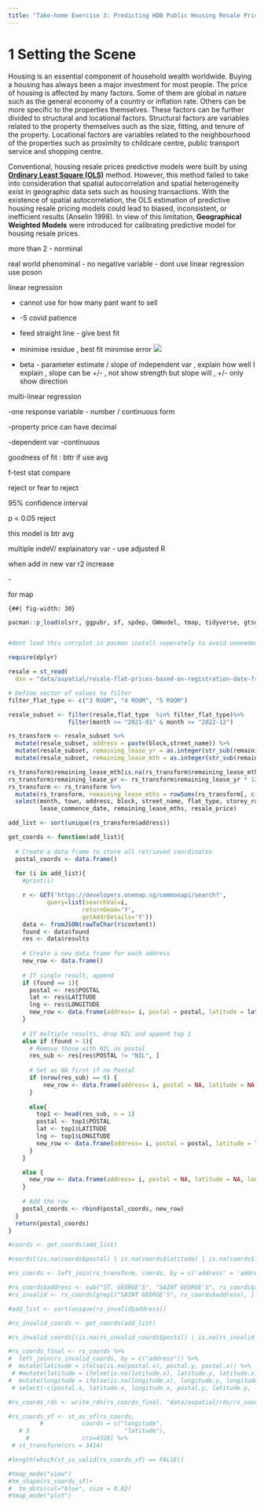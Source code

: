 ```yaml
---
title: "Take-home Exercise 3: Predicting HDB Public Housing Resale Pricies using Geographically Weighted Methods"
---
```


# 1 Setting the Scene

Housing is an essential component of household wealth worldwide. Buying a housing has always been a major investment for most people. The price of housing is affected by many factors. Some of them are global in nature such as the general economy of a country or inflation rate. Others can be more specific to the properties themselves. These factors can be further divided to structural and locational factors. Structural factors are variables related to the property themselves such as the size, fitting, and tenure of the property. Locational factors are variables related to the neighbourhood of the properties such as proximity to childcare centre, public transport service and shopping centre.

Conventional, housing resale prices predictive models were built by using [**Ordinary Least Square (OLS)**](https://en.wikipedia.org/wiki/Ordinary_least_squares) method. However, this method failed to take into consideration that spatial autocorrelation and spatial heterogeneity exist in geographic data sets such as housing transactions. With the existence of spatial autocorrelation, the OLS estimation of predictive housing resale pricing models could lead to biased, inconsistent, or inefficient results (Anselin 1998). In view of this limitation, **Geographical Weighted Models** were introduced for calibrating predictive model for housing resale prices.

more than 2 - norminal

real world phenominal - no negative variable - dont use linear regression use poson

linear regression

-   cannot use for how many pant want to sell

-   -5 covid patience

-   feed straight line - give best fit

-   minimise residue , best fit minimise error ![](images/image-508819485.png)

-   beta - parameter estimate / slope of independent var , explain how well I explain , slope can be +/- , not show strength but slope will , +/- only show direction

multi-linear regression

-one response variable - number / continuous form

-property price can have decimal

-dependent var -continuous

goodness of fit : bttr if use avg

f-test stat compare

reject or fear to reject

95% confidence interval

p \< 0.05 reject

this model is btr avg

multiple indeV/ explainatory var - use adjusted R

when add in new var r2 increase

\-

for map

`{##| fig-width: 30}`

```r

pacman::p_load(olsrr, ggpubr, sf, spdep, GWmodel, tmap, tidyverse, gtsummary)


#dont load this corrplot in pacman install seperately to avoid unneeded confict 

```

```r
require(dplyr)

resale = st_read(
  dsn = "data/aspatial/resale-flat-prices-based-on-registration-date-from-jan-2017-onwards.csv")

# Define vector of values to filter
filter_flat_type <- c("3 ROOM", "4 ROOM", "5 ROOM")

resale_subset <- filter(resale,flat_type  %in% filter_flat_type)%>% 
                 filter(month >= "2021-01" & month <= "2022-12")
```

```r
rs_transform <- resale_subset %>%
  mutate(resale_subset, address = paste(block,street_name)) %>%
  mutate(resale_subset, remaining_lease_yr = as.integer(str_sub(remaining_lease, 0, 2))) %>%
  mutate(resale_subset, remaining_lease_mth = as.integer(str_sub(remaining_lease, 9, 11)))
```

```r
rs_transform$remaining_lease_mth[is.na(rs_transform$remaining_lease_mth)] <- 0
rs_transform$remaining_lease_yr <- rs_transform$remaining_lease_yr * 12
rs_transform <- rs_transform %>% 
  mutate(rs_transform, remaining_lease_mths = rowSums(rs_transform[, c("remaining_lease_yr", "remaining_lease_mth")])) %>%
  select(month, town, address, block, street_name, flat_type, storey_range, floor_area_sqm, flat_model, 
         lease_commence_date, remaining_lease_mths, resale_price)
```

```r
add_list <- sort(unique(rs_transform$address))
```

```r
get_coords <- function(add_list){
  
  # Create a data frame to store all retrieved coordinates
  postal_coords <- data.frame()
    
  for (i in add_list){
    #print(i)

    r <- GET('https://developers.onemap.sg/commonapi/search?',
           query=list(searchVal=i,
                     returnGeom='Y',
                     getAddrDetails='Y'))
    data <- fromJSON(rawToChar(r$content))
    found <- data$found
    res <- data$results
    
    # Create a new data frame for each address
    new_row <- data.frame()
    
    # If single result, append 
    if (found == 1){
      postal <- res$POSTAL 
      lat <- res$LATITUDE
      lng <- res$LONGITUDE
      new_row <- data.frame(address= i, postal = postal, latitude = lat, longitude = lng)
    }
    
    # If multiple results, drop NIL and append top 1
    else if (found > 1){
      # Remove those with NIL as postal
      res_sub <- res[res$POSTAL != "NIL", ]
      
      # Set as NA first if no Postal
      if (nrow(res_sub) == 0) {
          new_row <- data.frame(address= i, postal = NA, latitude = NA, longitude = NA)
      }
      
      else{
        top1 <- head(res_sub, n = 1)
        postal <- top1$POSTAL 
        lat <- top1$LATITUDE
        lng <- top1$LONGITUDE
        new_row <- data.frame(address= i, postal = postal, latitude = lat, longitude = lng)
      }
    }

    else {
      new_row <- data.frame(address= i, postal = NA, latitude = NA, longitude = NA)
    }
    
    # Add the row
    postal_coords <- rbind(postal_coords, new_row)
  }
  return(postal_coords)
}
```

```r
#coords <- get_coords(add_list)
```

```r
#coords[(is.na(coords$postal) | is.na(coords$latitude) | is.na(coords$longitude) | coords$postal=="NIL"), ]

```

```r
#rs_coords <- left_join(rs_transform, coords, by = c('address' = 'address'))
```

```r
#rs_coords$address <- sub("ST. GEORGE'S", "SAINT GEORGE'S", rs_coords$address)
#rs_invalid <- rs_coords[grepl("SAINT GEORGE'S", rs_coords$address), ]
```

```r
#add_list <- sort(unique(rs_invalid$address))

```

```r
#rs_invalid_coords <- get_coords(add_list)

```

```r
#rs_invalid_coords[(is.na(rs_invalid_coords$postal) | is.na(rs_invalid_coords$latitude) | is.na(rs_invalid_coords$longitude)), ]

```

```r
#rs_coords_final <- rs_coords %>%
#  left_join(rs_invalid_coords, by = c("address")) %>%
#  mutate(latitude = ifelse(is.na(postal.x), postal.y, postal.x)) %>%
 # #mutate(latitude = ifelse(is.na(latitude.x), latitude.y, latitude.x)) %>%
#  mutate(longitude = ifelse(is.na(longitude.x), longitude.y, longitude.x)) %>%
 # select(-c(postal.x, latitude.x, longitude.x, postal.y, latitude.y, longitude.y))
```

```r
#rs_coords_rds <- write_rds(rs_coords_final, "data/aspatial/rds/rs_coords.rds")
```

```r
#rs_coords_sf <- st_as_sf(rs_coords,
         #           coords = c("longitude", 
   # 3                           "latitude"),
     #               crs=4326) %>%
 # st_transform(crs = 3414)
```

```r
#length(which(st_is_valid(rs_coords_sf) == FALSE))

```

```r
#tmap_mode("view")
#tm_shape(rs_coords_sf)+
#  tm_dots(col="blue", size = 0.02)
#tmap_mode("plot")


```
